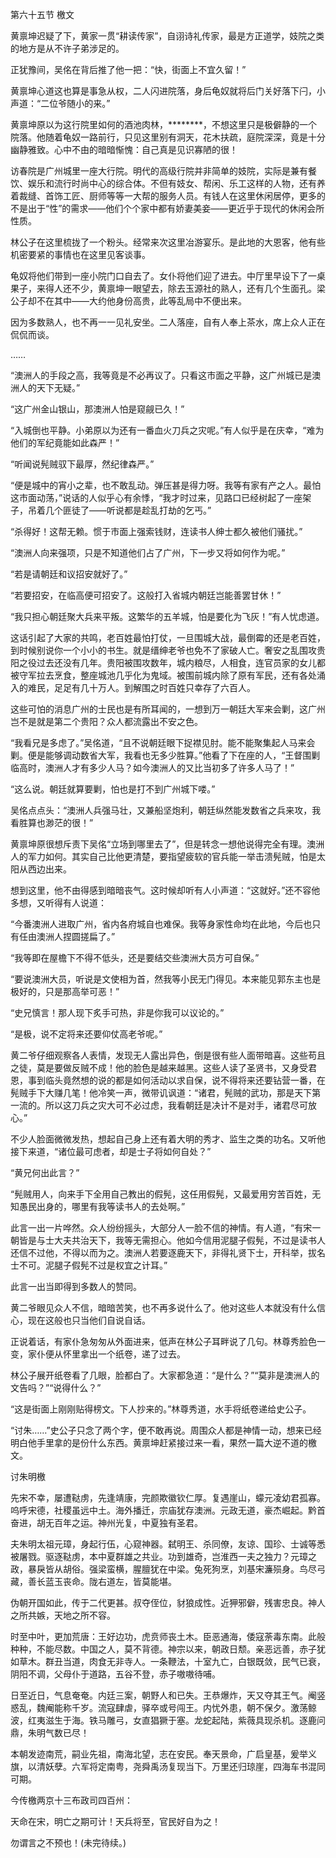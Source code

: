 

第六十五节 檄文

黄禀坤迟疑了下，黄家一贯“耕读传家”，自诩诗礼传家，最是方正道学，妓院之类的地方是从不许子弟涉足的。

正犹豫间，吴佲在背后推了他一把：“快，街面上不宜久留！”

黄禀坤心道这也算是事急从权，二人闪进院落，身后龟奴就将后门关好落下闩，小声道：“二位爷随小的来。”

黄禀坤原以为这行院里如何的酒池肉林，********，不想这里只是极僻静的一个院落。他随着龟奴一路前行，只见这里别有洞天，花木扶疏，庭院深深，竟是十分幽静雅致。心中不由的暗暗惭愧：自己真是见识寡陋的很！

访春院是广州城里一座大行院。明代的高级行院并非简单的妓院，实际是兼有餐饮、娱乐和流行时尚中心的综合体。不但有妓女、帮闲、乐工这样的人物，还有养着裁缝、首饰工匠、厨师等等一大帮的服务人员。有钱人在这里休闲居停，更多的不是出于“性”的需求――他们个个家中都有娇妻美妾――更近乎于现代的休闲会所性质。

林公子在这里梳拢了一个粉头。经常来次这里冶游宴乐。是此地的大恩客，他有些机密要紧的事情也在这里见客谈事。

龟奴将他们带到一座小院门口自去了。女仆将他们迎了进去。中厅里早设下了一桌果子，来得人还不少，黄禀坤一眼望去，除去玉源社的熟人，还有几个生面孔。梁公子却不在其中――大约他身份高贵，此等乱局中不便出来。

因为多数熟人，也不再一一见礼安坐。二人落座，自有人奉上茶水，席上众人正在侃侃而谈。

……

“澳洲人的手段之高，我等竟是不必再议了。只看这市面之平静，这广州城已是澳洲人的天下无疑。”

“这广州金山银山，那澳洲人怕是窥觎已久！”

“入城倒也平静。小弟原以为还有一番血火刀兵之灾呢。”有人似乎是在庆幸，“难为他们的军纪竟能如此森严！”

“听闻说髡贼驭下最厚，然纪律森严。”

“便是城中的宵小之辈，也不敢乱动。弹压甚是得力呀。我等有家有产之人。最怕这市面动荡，”说话的人似乎心有余悸，“我才时过来，见路口已经树起了一座架子，吊着几个匪徒了――听说都是趁乱打劫的乞丐。”

“杀得好！这帮无赖。惯于市面上强索钱财，连读书人绅士都久被他们骚扰。”

“澳洲人向来强项，只是不知道他们占了广州，下一步又将如何作为呢。”

“若是请朝廷和议招安就好了。”

“若要招安，在临高便可招安了。这般打入省城内朝廷岂能善罢甘休！”

“我只担心朝廷聚大兵来平叛。这繁华的五羊城，怕是要化为飞灰！”有人忧虑道。

这话引起了大家的共鸣，老百姓最怕打仗，一旦围城大战，最倒霉的还是老百姓，到时候别说你一个小小的书生。就是缙绅老爷也免不了家破人亡。奢安之乱围攻贵阳之役过去还没有几年。贵阳被围攻数年，城内粮尽，人相食，连官员家的女儿都被守军拉去烹食，整座城池几乎化为鬼域。被围前城内除了原有军民，还有各处涌入的难民，足足有几十万人。到解围之时百姓只幸存了六百人。

这些可怕的消息广州的士民也是有所耳闻的，一想到万一朝廷大军来会剿，这广州岂不是就是第二个贵阳？众人都流露出不安之色。

“我看兄是多虑了。”吴佲道，“且不说朝廷眼下捉襟见肘。能不能聚集起人马来会剿。便是能够调动数省大军，我看也无多少胜算。”他看了下在座的人，“王督围剿临高时，澳洲人才有多少人马？如今澳洲人的又比当初多了许多人马了！”

“这么说。朝廷就算要剿，怕也是打不到广州城下喽。”

吴佲点点头：“澳洲人兵强马壮，又兼船坚炮利，朝廷纵然能发数省之兵来攻，我看胜算也渺茫的很！”

黄禀坤原很想斥责下吴佲“立场到哪里去了”，但是转念一想他说得完全有理。澳洲人的军力如何。其实自己比他更清楚，要指望疲软的官兵能一举击溃髡贼，怕是太阳从西边出来。

想到这里，他不由得感到暗暗丧气。这时候却听有人小声道：“这就好。”还不容他多想，又听得有人说道：

“今番澳洲人进取广州，省内各府城自也难保。我等身家性命均在此地，今后也只有任由澳洲人捏圆搓扁了。”

“我等即在屋檐下不得不低头，还是要结交些澳洲大员方可自保。”

“要说澳洲大员，听说是文使相为首，然我等小民无门得见。本来能见郭东主也是极好的，只是那高举可恶！”

“史兄慎言！那人现下炙手可热，非是你我可以议论的。”

“是极，说不定将来还要仰仗高老爷呢。”

黄二爷仔细观察各人表情，发现无人露出异色，倒是很有些人面带暗喜。这些苟且之徒，莫是要做反贼不成！他的脸色是越来越黑。这些人读了圣贤书，又身受君恩，事到临头竟然想的说的都是如何活动以求自保，说不得将来还要钻营一番，在髡贼手下大赚几笔！他冷笑一声，微带讥讽道：“诸君，髡贼的武功，那是天下第一流的。所以这刀兵之灾大可不必过虑，我看朝廷是决计不是对手，诸君尽可放心。”

不少人脸面微微发热，想起自己身上还有着大明的秀才、监生之类的功名。又听他接下来道，“诸位最可虑者，却是士子将如何自处？”

“黄兄何出此言？”

“髡贼用人，向来手下全用自己教出的假髡，这任用假髡，又最爱用穷苦百姓，无知愚民出身的，哪里有我等读书人的去处啊。”

此言一出一片哗然。众人纷纷摇头，大部分人一脸不信的神情。有人道，“有宋一朝皆是与士大夫共治天下，我等无需担心。他如今信用泥腿子假髡，不过是读书人还信不过他，不得以而为之。澳洲人若要逐鹿天下，非得礼贤下士，开科举，拔名士不可。泥腿子假髡不过是权宜之计耳。”

此言一出当即得到多数人的赞同。

黄二爷眼见众人不信，暗暗苦笑，也不再多说什么了。他对这些人本就没有什么信心，现在这般也只当他们自说自话。

正说着话，有家仆急匆匆从外面进来，低声在林公子耳畔说了几句。林尊秀脸色一变，家仆便从怀里拿出一个纸卷，递了过去。

林公子展开纸卷看了几眼，脸都白了。大家都急道：“是什么？”“莫非是澳洲人的文告吗？”“说得什么？”

“这是街面上刚刚贴得榜文。下人抄来的。”林尊秀道，水手将纸卷递给史公子。

“讨朱……”史公子只念了两个字，便不敢再说。周围众人都是神情一动，想来已经明白他手里拿的是份什么东西。黄禀坤赶紧接过来一看，果然一篇大逆不道的檄文。

讨朱明檄

先宋不幸，屡遭鞑虏，先逢靖康，完颜欺徽钦仁厚。复遇崖山，蠓元凌幼君孤寡。呜呼宋德，社稷虽远中土。海外播迁，宗庙犹存澳洲。元政无道，豪杰崛起。黔首奋进，胡无百年之运。神州光复，中夏独有圣君。

夫朱明太祖元璋，身起行伍，心窥神器。弑明王、杀同僚，友谅、国珍、士诚等悉被屠戮。驱逐鞑虏，本中夏群雄之共业。功到雄奇，岂淮西一夫之独力？元璋之政，暴戾皆从胡俗。强梁蛮横，腥膻犹在中梁。兔死狗烹，刘基宋濂殒身。鸟尽弓藏，善长蓝玉丧命。陇右道左，皆莫能堪。

伪朝开国如此，传于二代更甚。叔夺侄位，豺狼成性。近狎邪僻，残害忠良。神人之所共嫉，天地之所不容。

时至中叶，更加荒唐：王好边功，虎贲师丧土木。臣恶通海，倭寇荼毒东南。此般种种，不能尽数。中国之人，莫不背德。神宗以来，朝政日颓。亲恶远善，赤子犹如草木。群丑当道，肉食无非寺人。一条鞭法，十室九亡，白银既敛，民气已衰，阴阳不调，父母仆于道路，五谷不登，赤子嗷嗷待哺。

日至近日，气息奄奄。内廷三案，朝野人和已失。王恭爆炸，天又夺其王气。阉竖惑乱，魏阉能称千岁。流寇肆虐，驿卒或号闯王。内忧外患，朝不保夕。激荡鲸波，红夷滋生于海。铁马雕弓，女直猖獗于塞。龙蛇起陆，紫薇具现杀机。逐鹿问鼎，朱明气数已尽！

本朝发迹南荒，嗣业先祖，南海北望，志在安民。奉天景命，广启皇基，爰举义旗，以清妖孽。六军将定南粤，尧舜禹汤复现当下。万里还归琼崖，四海车书混同可期。

今传檄两京十三布政司四百州：

天命在宋，明亡之期可计！天兵将至，官民好自为之！

勿谓言之不预也！(未完待续。)

